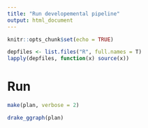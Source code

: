```yaml
---
title: "Run developemental pipeline"
output: html_document
---
```


```r
knitr::opts_chunk$set(echo = TRUE)

depfiles <- list.files("R", full.names = T)
lapply(depfiles, function(x) source(x))
```



# Run

```r
make(plan, verbose = 2)

drake_ggraph(plan)
```